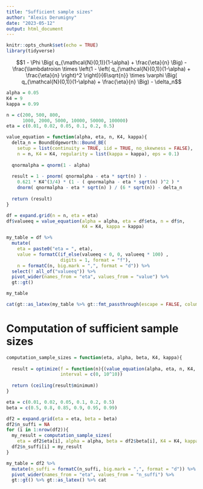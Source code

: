 ```yaml
---
title: "Sufficient sample sizes"
author: "Alexis Derumigny"
date: "2023-05-12"
output: html_document
---
```


```r
knitr::opts_chunk$set(echo = TRUE)
library(tidyverse)
```



$$1 - \Phi \Big( q_{\mathcal{N}(0,1)}(1-\alpha)
+ \frac{\eta}{n} \Big)
- \frac{\lambdatroisn \times \left(1 - \left( q_{\mathcal{N}(0,1)}(1-\alpha)
+ \frac{\eta}{n} \right)^2 \right)}{6\sqrt{n}}
\times \varphi \Big( q_{\mathcal{N}(0,1)}(1-\alpha)
+ \frac{\eta}{n} \Big)
- \delta_n$$

```r
alpha = 0.05
K4 = 9
kappa = 0.99
```


```r
n = c(200, 500, 800,
      1000, 2000, 5000, 10000, 50000, 100000)
eta = c(0.01, 0.02, 0.05, 0.1, 0.2, 0.5)

value_equation = function(alpha, eta, n, K4, kappa){
  delta_n = BoundEdgeworth::Bound_BE(
    setup = list(continuity = TRUE, iid = TRUE, no_skewness = FALSE),
    n = n, K4 = K4, regularity = list(kappa = kappa), eps = 0.1)
  
  qnormalpha = qnorm(1 - alpha)
  
  result = 1 - pnorm( qnormalpha - eta * sqrt(n) ) - 
    0.621 * K4^(3/4) * (1 - ( qnormalpha - eta * sqrt(n) )^2 ) *
    dnorm( qnormalpha - eta * sqrt(n) ) / (6 * sqrt(n)) - delta_n
  
  return (result)
}

df = expand.grid(n = n, eta = eta)
df$valueeq = value_equation(alpha = alpha, eta = df$eta, n = df$n,
                            K4 = K4, kappa = kappa)
```


```r
my_table = df %>% 
  mutate(
    eta = paste0("eta = ", eta),
    value = formatC(if_else(valueeq < 0, 0, valueeq * 100) ,
                    digits = 1, format = "f"),
    n = formatC(n, big.mark = ",", format = "d")) %>%
  select(! all_of("valueeq")) %>%
  pivot_wider(names_from = "eta", values_from = "value") %>%
  gt::gt()

my_table

cat(gt::as_latex(my_table %>% gt::fmt_passthrough(escape = FALSE, columns = everything())))
```



# Computation of sufficient sample sizes


```r

computation_sample_sizes = function(eta, alpha, beta, K4, kappa){
  
  result = optimize(f = function(n){(value_equation(alpha, eta, n, K4, kappa) - beta)^2},
                    interval = c(0, 10^10))
  
  return (ceiling(result$minimum))
}

eta = c(0.01, 0.02, 0.05, 0.1, 0.2, 0.5)
beta = c(0.5, 0.8, 0.85, 0.9, 0.95, 0.99)

df2 = expand.grid(eta = eta, beta = beta)
df2$n_suffi = NA
for (i in 1:nrow(df2)){
  my_result = computation_sample_sizes(
    eta = df2$eta[i], alpha = alpha, beta = df2$beta[i], K4 = K4, kappa = kappa)
  df2$n_suffi[i] = my_result
}

my_table = df2 %>%
  mutate(n_suffi = formatC(n_suffi, big.mark = ",", format = "d")) %>%
  pivot_wider(names_from = "eta", values_from = "n_suffi") %>%
  gt::gt() %>% gt::as_latex() %>% cat
```




